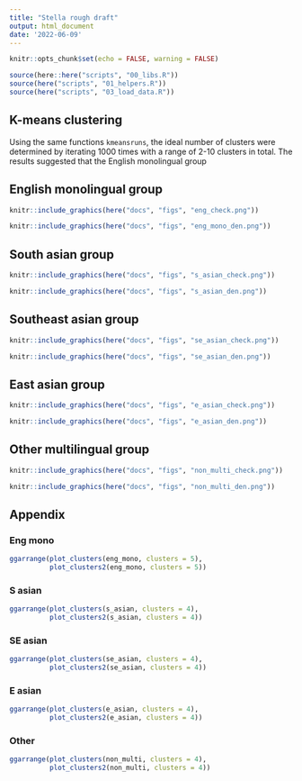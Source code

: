 ```yaml
---
title: "Stella rough draft"
output: html_document
date: '2022-06-09'
---
```


```r
knitr::opts_chunk$set(echo = FALSE, warning = FALSE)
```

```r
source(here::here("scripts", "00_libs.R"))
source(here("scripts", "01_helpers.R"))
source(here("scripts", "03_load_data.R"))
```

## K-means clustering 

Using the same functions `kmeansruns`, the ideal number of clusters were determined by iterating 1000 times with a range of 2-10 clusters in total. 
The results suggested that the English monolingual group 


## English monolingual group
```r
knitr::include_graphics(here("docs", "figs", "eng_check.png"))
```

```r
knitr::include_graphics(here("docs", "figs", "eng_mono_den.png"))
```

## South asian group
```r
knitr::include_graphics(here("docs", "figs", "s_asian_check.png"))
```

```r
knitr::include_graphics(here("docs", "figs", "s_asian_den.png"))
```

## Southeast asian group
```r
knitr::include_graphics(here("docs", "figs", "se_asian_check.png"))
```

```r
knitr::include_graphics(here("docs", "figs", "se_asian_den.png"))
```

## East asian group
```r
knitr::include_graphics(here("docs", "figs", "e_asian_check.png"))
```
```r
knitr::include_graphics(here("docs", "figs", "e_asian_den.png"))
```


## Other multilingual group
```r
knitr::include_graphics(here("docs", "figs", "non_multi_check.png"))
```

```r
knitr::include_graphics(here("docs", "figs", "non_multi_den.png"))
```




## Appendix 

### Eng mono
```r
ggarrange(plot_clusters(eng_mono, clusters = 5),
          plot_clusters2(eng_mono, clusters = 5))
```

### S asian
```r
ggarrange(plot_clusters(s_asian, clusters = 4),
          plot_clusters2(s_asian, clusters = 4))
```

### SE asian 
```r
ggarrange(plot_clusters(se_asian, clusters = 4),
          plot_clusters2(se_asian, clusters = 4))
```

### E asian 
```r
ggarrange(plot_clusters(e_asian, clusters = 4),
          plot_clusters2(e_asian, clusters = 4))
```

### Other  
```r
ggarrange(plot_clusters(non_multi, clusters = 4),
          plot_clusters2(non_multi, clusters = 4))
```